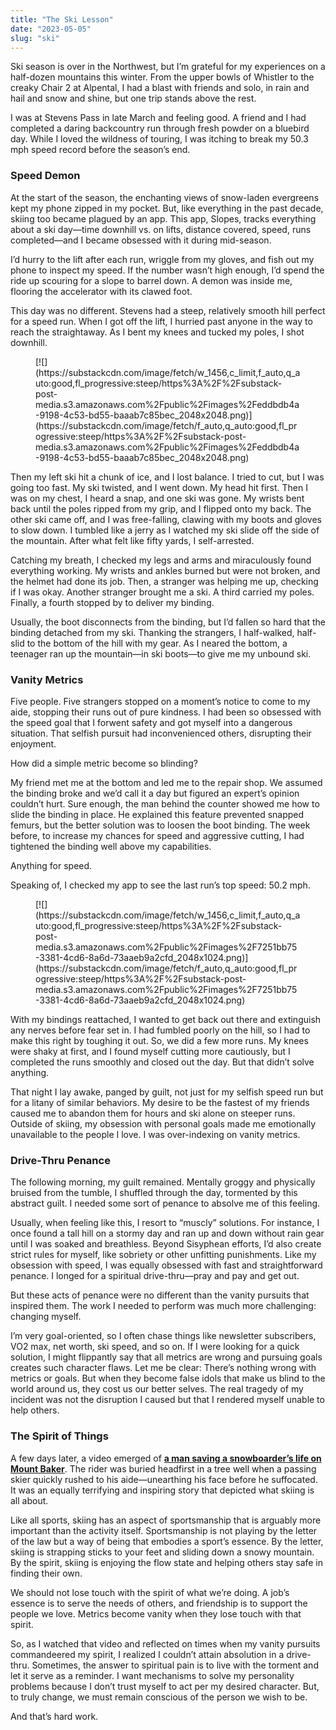 ```yaml
---
title: "The Ski Lesson"
date: "2023-05-05"
slug: "ski"
---
```


Ski season is over in the Northwest, but I’m grateful for my experiences on a half-dozen mountains this winter. From the upper bowls of Whistler to the creaky Chair 2 at Alpental, I had a blast with friends and solo, in rain and hail and snow and shine, but one trip stands above the rest.

I was at Stevens Pass in late March and feeling good. A friend and I had completed a daring backcountry run through fresh powder on a bluebird day. While I loved the wildness of touring, I was itching to break my 50.3 mph speed record before the season’s end.

### Speed Demon

At the start of the season, the enchanting views of snow-laden evergreens kept my phone zipped in my pocket. But, like everything in the past decade, skiing too became plagued by an app. This app, Slopes, tracks everything about a ski day—time downhill vs. on lifts, distance covered, speed, runs completed—and I became obsessed with it during mid-season.

I’d hurry to the lift after each run, wriggle from my gloves, and fish out my phone to inspect my speed. If the number wasn’t high enough, I’d spend the ride up scouring for a slope to barrel down. A demon was inside me, flooring the accelerator with its clawed foot.

This day was no different. Stevens had a steep, relatively smooth hill perfect for a speed run. When I got off the lift, I hurried past anyone in the way to reach the straightaway. As I bent my knees and tucked my poles, I shot downhill.

<figure class="wp-block-image">[![](https://substackcdn.com/image/fetch/w_1456,c_limit,f_auto,q_auto:good,fl_progressive:steep/https%3A%2F%2Fsubstack-post-media.s3.amazonaws.com%2Fpublic%2Fimages%2Feddbdb4a-9198-4c53-bd55-baaab7c85bec_2048x2048.png)](https://substackcdn.com/image/fetch/f_auto,q_auto:good,fl_progressive:steep/https%3A%2F%2Fsubstack-post-media.s3.amazonaws.com%2Fpublic%2Fimages%2Feddbdb4a-9198-4c53-bd55-baaab7c85bec_2048x2048.png)</figure>Then my left ski hit a chunk of ice, and I lost balance. I tried to cut, but I was going too fast. My ski twisted, and I went down. My head hit first. Then I was on my chest, I heard a snap, and one ski was gone. My wrists bent back until the poles ripped from my grip, and I flipped onto my back. The other ski came off, and I was free-falling, clawing with my boots and gloves to slow down. I tumbled like a jerry as I watched my ski slide off the side of the mountain. After what felt like fifty yards, I self-arrested.

Catching my breath, I checked my legs and arms and miraculously found everything working. My wrists and ankles burned but were not broken, and the helmet had done its job. Then, a stranger was helping me up, checking if I was okay. Another stranger brought me a ski. A third carried my poles. Finally, a fourth stopped by to deliver my binding.

Usually, the boot disconnects from the binding, but I’d fallen so hard that the binding detached from my ski. Thanking the strangers, I half-walked, half-slid to the bottom of the hill with my gear. As I neared the bottom, a teenager ran up the mountain—in ski boots—to give me my unbound ski.

### Vanity Metrics

Five people. Five strangers stopped on a moment’s notice to come to my aide, stopping their runs out of pure kindness. I had been so obsessed with the speed goal that I forwent safety and got myself into a dangerous situation. That selfish pursuit had inconvenienced others, disrupting their enjoyment.

How did a simple metric become so blinding?

My friend met me at the bottom and led me to the repair shop. We assumed the binding broke and we’d call it a day but figured an expert’s opinion couldn’t hurt. Sure enough, the man behind the counter showed me how to slide the binding in place. He explained this feature prevented snapped femurs, but the better solution was to loosen the boot binding. The week before, to increase my chances for speed and aggressive cutting, I had tightened the binding well above my capabilities.

Anything for speed.

Speaking of, I checked my app to see the last run’s top speed: 50.2 mph.

<figure class="wp-block-image">[![](https://substackcdn.com/image/fetch/w_1456,c_limit,f_auto,q_auto:good,fl_progressive:steep/https%3A%2F%2Fsubstack-post-media.s3.amazonaws.com%2Fpublic%2Fimages%2F7251bb75-3381-4cd6-8a6d-73aaeb9a2cfd_2048x1024.png)](https://substackcdn.com/image/fetch/f_auto,q_auto:good,fl_progressive:steep/https%3A%2F%2Fsubstack-post-media.s3.amazonaws.com%2Fpublic%2Fimages%2F7251bb75-3381-4cd6-8a6d-73aaeb9a2cfd_2048x1024.png)</figure>With my bindings reattached, I wanted to get back out there and extinguish any nerves before fear set in. I had fumbled poorly on the hill, so I had to make this right by toughing it out. So, we did a few more runs. My knees were shaky at first, and I found myself cutting more cautiously, but I completed the runs smoothly and closed out the day. But that didn’t solve anything.

That night I lay awake, panged by guilt, not just for my selfish speed run but for a litany of similar behaviors. My desire to be the fastest of my friends caused me to abandon them for hours and ski alone on steeper runs. Outside of skiing, my obsession with personal goals made me emotionally unavailable to the people I love. I was over-indexing on vanity metrics.

### Drive-Thru Penance

The following morning, my guilt remained. Mentally groggy and physically bruised from the tumble, I shuffled through the day, tormented by this abstract guilt. I needed some sort of penance to absolve me of this feeling.

Usually, when feeling like this, I resort to “muscly” solutions. For instance, I once found a tall hill on a stormy day and ran up and down without rain gear until I was soaked and breathless. Beyond Sisyphean efforts, I’d also create strict rules for myself, like sobriety or other unfitting punishments. Like my obsession with speed, I was equally obsessed with fast and straightforward penance. I longed for a spiritual drive-thru—pray and pay and get out.

But these acts of penance were no different than the vanity pursuits that inspired them. The work I needed to perform was much more challenging: changing myself.

I’m very goal-oriented, so I often chase things like newsletter subscribers, VO2 max, net worth, ski speed, and so on. If I were looking for a quick solution, I might flippantly say that all metrics are wrong and pursuing goals creates such character flaws. Let me be clear: There’s nothing wrong with metrics or goals. But when they become false idols that make us blind to the world around us, they cost us our better selves. The real tragedy of my incident was not the disruption I caused but that I rendered myself unable to help others.

### The Spirit of Things

A few days later, a video emerged of **[a man saving a snowboarder’s life on Mount Baker](https://komonews.com/news/local/video-snowboarder-rescued-back-country-mount-baker-ski-area-bellingham-washington-state-snowboarding-skiing-safety-gopro-outdoor-sports)**. The rider was buried headfirst in a tree well when a passing skier quickly rushed to his aide—unearthing his face before he suffocated. It was an equally terrifying and inspiring story that depicted what skiing is all about.

Like all sports, skiing has an aspect of sportsmanship that is arguably more important than the activity itself. Sportsmanship is not playing by the letter of the law but a way of being that embodies a sport’s essence. By the letter, skiing is strapping sticks to your feet and sliding down a snowy mountain. By the spirit, skiing is enjoying the flow state and helping others stay safe in finding their own.

We should not lose touch with the spirit of what we’re doing. A job’s essence is to serve the needs of others, and friendship is to support the people we love. Metrics become vanity when they lose touch with that spirit.

So, as I watched that video and reflected on times when my vanity pursuits commandeered my spirit, I realized I couldn’t attain absolution in a drive-thru. Sometimes, the answer to spiritual pain is to live with the torment and let it serve as a reminder. I want mechanisms to solve my personality problems because I don’t trust myself to act per my desired character. But, to truly change, we must remain conscious of the person we wish to be.

And that’s hard work.